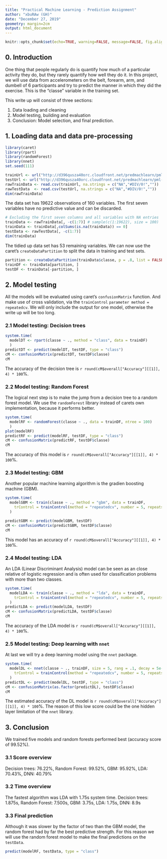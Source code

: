 ```yaml
---
title: "Practical Machine Learning - Prediction Assignment"
author: "xbuRAw (GH)"
date: "December 27, 2019"
geometry: margin=2cm
output: html_document
---
```

```r
knitr::opts_chunk$set(echo=TRUE, warning=FALSE, message=FALSE, fig.align="center")
```

## 0. Introduction
One thing that people regularly do is quantify how much of a particular activity they do,
but they rarely quantify how well they do it. In this project, 
we will use data from accelerometers on the belt, forearm, arm, and dumbell of 6 participants
and try to predict the manner in which they did the exercise. 
This is the "classe" variable in the training set. 

This write up will consist of three sections:

1. Data loading and cleaning
2. Model testing, building and evaluation
3. Conclusion: Model selection, and final prediction.

## 1. Loading data and data pre-processing
```r
library(caret)
library(rpart)
library(randomForest)
library(nnet)
set.seed(111)
```
```r
trainUrl <- url("http://d396qusza40orc.cloudfront.net/predmachlearn/pml-training.csv")
testUrl <- url("http://d396qusza40orc.cloudfront.net/predmachlearn/pml-testing.csv")
rawTrainData <- read.csv(trainUrl, na.strings = c("NA","#DIV/0!",""))
rawTestData  <- read.csv(testUrl, na.strings = c("NA","#DIV/0!",""))
dim(rawTrainData)
```
The data set has 19622 observations of 160 variables. The first seven variables have no predictive
value and can be discarded. 

```r
# Excluding the first seven columns and all variables with NA entries
trainData <- rawTrainData[, -c(1:7)] # sample(c(1:19622), size = 100)
trainData <- trainData[,colSums(is.na(trainData)) == 0]
testData <- rawTestData[, -c(1:7)]
dim(trainData)

```
The tidied up data set has 53 remaining variables. We can now use the caret's `createDataPartition`
to split the data in training and test sets.

```r
partition <- createDataPartition(trainData$classe, p = .8, list = FALSE)
trainDF <- trainData[partition, ]
testDF <- trainData[-partition, ]
```
## 2. Model testing
All the models will be evaluated using caret's `confusionMatrix` function. And make use of cross validation,
via the `trainControl` `parameter method = repeatedcv`. We will only include the output for one model, otherwise the write up will be too long.

### 2.1 Model testing: Decision trees
```r
system.time(
  modelDT <- rpart(classe ~ ., method = "class", data = trainDF)
  )
predictDT <- predict(modelDT, testDF, type = "class")
cM <- confusionMatrix(predictDT, testDF$classe)
cM
```
The accuracy of the decision tree is `r round(cM$overall["Accuracy"][[1]], 4) * 100`%.

### 2.2 Model testing: Random Forest
The logical next step is to make the jump from a decision tree to a random forest model.
We use the `randomForest` library instead of carets own implementation, because it performs better. 

```r
system.time(
  modelRF <- randomForest(classe ~ ., data = trainDF, ntree = 100)
  )
plot(modelRF)
predictRF <- predict(modelRF, testDF, type = "class")
cM <- confusionMatrix(predictRF, testDF$classe)
cM
```
The accuracy of this model is `r round(cM$overall["Accuracy"][[1]], 4) * 100`%.

### 2.3 Model testing: GBM
Another popular machine learning algorithm is the gradien boosting machine (GBM).

```r
system.time(
  modelGBM <- train(classe ~ ., method = "gbm", data = trainDF,
    trControl = trainControl(method = "repeatedcv", number = 5, repeats = 1))
  )

predictGBM <- predict(modelGBM, testDF)
cM <- confusionMatrix(predictGBM, testDF$classe)
cM
```
This model has an accuracy of `r round(cM$overall["Accuracy"][[1]], 4) * 100`%.

### 2.4 Model testing: LDA
An LDA (Linear Discriminant Analysis) model can be seen as an close relative of logistic regression
and is often used for classification problems with more than two classes.

```r
system.time(
  modelLDA <- train(classe ~ ., method = "lda", data = trainDF,
    trControl = trainControl(method = "repeatedcv", number = 5, repeats = 1))
  )
predictLDA <- predict(modelLDA, testDF)
cM <- confusionMatrix(predictLDA, testDF$classe)
cM
```
The accuracy of the LDA model is `r round(cM$overall["Accuracy"][[1]], 4) * 100`%.

### 2.5 Model testing: Deep learning with `nnet`
At last we will try a deep learning model using the `nnet` package.

```r
system.time(
  modelDL <- nnet(classe ~ ., trainDF, size = 5, rang = .1, decay = 5e-4, maxit = 100,
    trControl = trainControl(method = "repeatedcv", number = 5, repeats = 1))
  )
predictDL <- predict(modelDL, testDF, type = "class")
cM <- confusionMatrix(as.factor(predictDL), testDF$classe)
cM
```
The estimated accuracy of the DL model is `r round(cM$overall["Accuracy"][[1]], 4) * 100`%.
The reason of this low score could be the one hidden layer limitation of the `nnet` library.

## 3. Conclusion
We trained five models and random forests performed best (accuracy score of 99.52%).

### 3.1 Score overview
Decision trees: 76.22%, Random Forest: 99.52%, GBM: 95.92%, LDA: 70.43%, DNN: 40.79%

### 3.2 Time overview
The fastest algorithm was LDA with 1.75s system time.
Decision trees: 1.875s, Random Forest: 7.500s, GBM: 3.75s, LDA: 1.75s, DNN: 8.9s

### 3.3 Final prediction
Although it was slower by the factor of two than the GBM model, the random forest had by far the best
predictive strength. For this reason we will use the random forest model to make the final predictions on the `testData`.

```r
predict(modelRF, testData, type = "class")
```